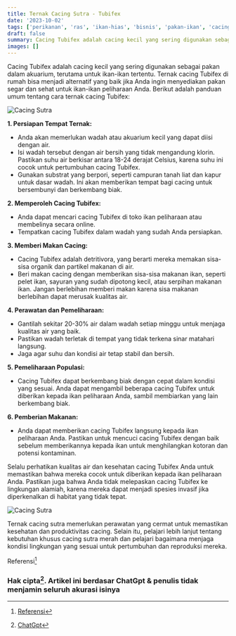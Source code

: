 ```yaml
---
title: Ternak Cacing Sutra - Tubifex
date: '2023-10-02'
tags: ['perikanan', 'ras', 'ikan-hias', 'bisnis', 'pakan-ikan', 'cacing-sutra', 'tubifex']
draft: false
summary: Cacing Tubifex adalah cacing kecil yang sering digunakan sebagai pakan dalam akuarium, terutama untuk ikan-ikan tertentu.
images: []
---
```


Cacing Tubifex adalah cacing kecil yang sering digunakan sebagai pakan dalam akuarium, terutama untuk ikan-ikan tertentu. Ternak cacing Tubifex di rumah bisa menjadi alternatif yang baik jika Anda ingin menyediakan pakan segar dan sehat untuk ikan-ikan peliharaan Anda. Berikut adalah panduan umum tentang cara ternak cacing Tubifex:

![Cacing Sutra](/static/images/ras/cacing-sutra.jpg)

**1. Persiapan Tempat Ternak:**

- Anda akan memerlukan wadah atau akuarium kecil yang dapat diisi dengan air.
- Isi wadah tersebut dengan air bersih yang tidak mengandung klorin. Pastikan suhu air berkisar antara 18-24 derajat Celsius, karena suhu ini cocok untuk pertumbuhan cacing Tubifex.
- Gunakan substrat yang berpori, seperti campuran tanah liat dan kapur untuk dasar wadah. Ini akan memberikan tempat bagi cacing untuk bersembunyi dan berkembang biak.

**2. Memperoleh Cacing Tubifex:**

- Anda dapat mencari cacing Tubifex di toko ikan peliharaan atau membelinya secara online.
- Tempatkan cacing Tubifex dalam wadah yang sudah Anda persiapkan.

**3. Memberi Makan Cacing:**

- Cacing Tubifex adalah detritivora, yang berarti mereka memakan sisa-sisa organik dan partikel makanan di air.
- Beri makan cacing dengan memberikan sisa-sisa makanan ikan, seperti pelet ikan, sayuran yang sudah dipotong kecil, atau serpihan makanan ikan. Jangan berlebihan memberi makan karena sisa makanan berlebihan dapat merusak kualitas air.

**4. Perawatan dan Pemeliharaan:**

- Gantilah sekitar 20-30% air dalam wadah setiap minggu untuk menjaga kualitas air yang baik.
- Pastikan wadah terletak di tempat yang tidak terkena sinar matahari langsung.
- Jaga agar suhu dan kondisi air tetap stabil dan bersih.

**5. Pemeliharaan Populasi:**

- Cacing Tubifex dapat berkembang biak dengan cepat dalam kondisi yang sesuai. Anda dapat mengambil beberapa cacing Tubifex untuk diberikan kepada ikan peliharaan Anda, sambil membiarkan yang lain berkembang biak.

**6. Pemberian Makanan:**

- Anda dapat memberikan cacing Tubifex langsung kepada ikan peliharaan Anda. Pastikan untuk mencuci cacing Tubifex dengan baik sebelum memberikannya kepada ikan untuk menghilangkan kotoran dan potensi kontaminan.

Selalu perhatikan kualitas air dan kesehatan cacing Tubifex Anda untuk memastikan bahwa mereka cocok untuk diberikan kepada ikan peliharaan Anda. Pastikan juga bahwa Anda tidak melepaskan cacing Tubifex ke lingkungan alamiah, karena mereka dapat menjadi spesies invasif jika diperkenalkan di habitat yang tidak tepat.

![Cacing Sutra](/static/images/ras/cacing-sutra1.jpg)

Ternak cacing sutra memerlukan perawatan yang cermat untuk memastikan kesehatan dan produktivitas cacing. Selain itu, pelajari lebih lanjut tentang kebutuhan khusus cacing sutra merah dan pelajari bagaimana menjaga kondisi lingkungan yang sesuai untuk pertumbuhan dan reproduksi mereka.

Referensi[^2]

### Hak cipta[^1]. Artikel ini berdasar ChatGpt & penulis tidak menjamin seluruh akurasi isinya

[^1]: [ChatGpt](https://chat.openai.com)
[^2]: [Referensi](https://dppp.bangkaselatankab.go.id/post/detail/1658-teknik-budidaya-cacing-sutra-tubifex)
